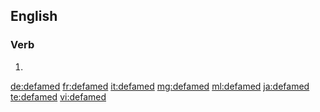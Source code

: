 ==English==

===Verb===
{{head|en}}

# {{en-past of|defame}}

[[de:defamed]]
[[fr:defamed]]
[[it:defamed]]
[[mg:defamed]]
[[ml:defamed]]
[[ja:defamed]]
[[te:defamed]]
[[vi:defamed]]